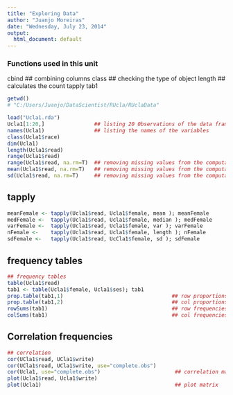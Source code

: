 ```yaml
---
title: "Exploring Data"
author: "Juanjo Moreiras"
date: "Wednesday, July 23, 2014"
output:
  html_document: default
---
```


### Functions used in this unit

cbind                      ## combining columns
class                      ## checking the type of object
length                     ## calculates the count
tapply
tab1

```r
getwd()
# "C:/Users/Juanjo/DataScientist/RUcla/RUclaData"

load("Ucla1.rda") 
Ucla1[1:20,]                ## listing 20 0bservations of the data frame
names(Ucla1)                ## listing the names of the variables
class(Ucla1$race)
dim(Ucla1)
length(Ucla1$read)
range(Ucla1$read)
range(Ucla1$read, na.rm=T)  ## removing missing values from the computation
mean(Ucla1$read, na.rm=T)   ## removing missing values from the computation
sd(Ucla1$read, na.rm=T)     ## removing missing values from the computation
```

## tapply

```r
meanFemale <- tapply(Ucla1$read, Ucla1$female, mean ); meanFemale
medFemale <-  tapply(Ucla1$read, Ucla1$female, median ); medFemale
varFemale <-  tapply(Ucla1$read, Ucla1$female, var ); varFemale
nFemale <-    tapply(Ucla1$read, Ucla1$female, length ); nFemale
sdFemale <-   tapply(Ucla1$read, UcCla1$female, sd ); sdFemale
```

## frequency tables

```r
## frequency tables
table(Ucla1$read)
tab1 <- table(Ucla1$female, Ucla1$ses); tab1
prop.table(tab1,1)                                   ## row proportions
prop.table(tab1,2)                                   ## col proportions
rowSums(tab1)                                        ## row frequencies
colSums(tab1)                                        ## col frequencies
```
## Correlation frequencies

```r

## correlation
cor(UCla1$read, UCla1$write)
cor(UCla1$read, UCla1$write, use="complete.obs")
cor(Ucla1, use="complete.obs")                        ## correlation matrix
plot(Ucla1$read, Ucla1$write)
plot(Ucla1)                                           ## plot matrix                                       
```
